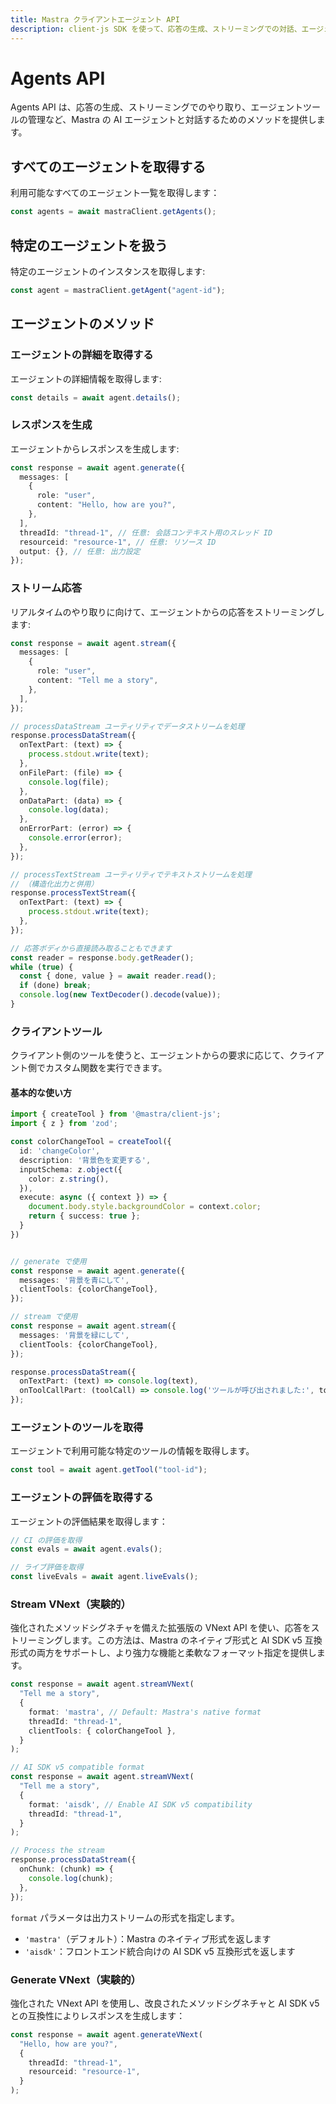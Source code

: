 ```yaml
---
title: Mastra クライアントエージェント API
description: client-js SDK を使って、応答の生成、ストリーミングでの対話、エージェントツールの管理など、Mastra の AI エージェントとのやり取り方法を学びます。
---
```




# Agents API

Agents API は、応答の生成、ストリーミングでのやり取り、エージェントツールの管理など、Mastra の AI エージェントと対話するためのメソッドを提供します。

## すべてのエージェントを取得する

利用可能なすべてのエージェント一覧を取得します：

```typescript
const agents = await mastraClient.getAgents();
```

## 特定のエージェントを扱う

特定のエージェントのインスタンスを取得します:

```typescript
const agent = mastraClient.getAgent("agent-id");
```

## エージェントのメソッド

### エージェントの詳細を取得する

エージェントの詳細情報を取得します:

```typescript
const details = await agent.details();
```

### レスポンスを生成

エージェントからレスポンスを生成します:

```typescript
const response = await agent.generate({
  messages: [
    {
      role: "user",
      content: "Hello, how are you?",
    },
  ],
  threadId: "thread-1", // 任意: 会話コンテキスト用のスレッド ID
  resourceid: "resource-1", // 任意: リソース ID
  output: {}, // 任意: 出力設定
});
```

### ストリーム応答

リアルタイムのやり取りに向けて、エージェントからの応答をストリーミングします:

```typescript
const response = await agent.stream({
  messages: [
    {
      role: "user",
      content: "Tell me a story",
    },
  ],
});

// processDataStream ユーティリティでデータストリームを処理
response.processDataStream({
  onTextPart: (text) => {
    process.stdout.write(text);
  },
  onFilePart: (file) => {
    console.log(file);
  },
  onDataPart: (data) => {
    console.log(data);
  },
  onErrorPart: (error) => {
    console.error(error);
  },
});

// processTextStream ユーティリティでテキストストリームを処理
// （構造化出力と併用）
response.processTextStream({
  onTextPart: (text) => {
    process.stdout.write(text);
  },
});

// 応答ボディから直接読み取ることもできます
const reader = response.body.getReader();
while (true) {
  const { done, value } = await reader.read();
  if (done) break;
  console.log(new TextDecoder().decode(value));
}
```

### クライアントツール

クライアント側のツールを使うと、エージェントからの要求に応じて、クライアント側でカスタム関数を実行できます。

#### 基本的な使い方

```typescript
import { createTool } from '@mastra/client-js';
import { z } from 'zod';

const colorChangeTool = createTool({
  id: 'changeColor',
  description: '背景色を変更する',
  inputSchema: z.object({
    color: z.string(),
  }),
  execute: async ({ context }) => {
    document.body.style.backgroundColor = context.color;
    return { success: true };
  }
})


// generate で使用
const response = await agent.generate({
  messages: '背景を青にして',
  clientTools: {colorChangeTool},
});

// stream で使用
const response = await agent.stream({
  messages: '背景を緑にして',
  clientTools: {colorChangeTool},
});

response.processDataStream({
  onTextPart: (text) => console.log(text),
  onToolCallPart: (toolCall) => console.log('ツールが呼び出されました:', toolCall.toolName),
});
```

### エージェントのツールを取得

エージェントで利用可能な特定のツールの情報を取得します。

```typescript
const tool = await agent.getTool("tool-id");
```

### エージェントの評価を取得する

エージェントの評価結果を取得します：

```typescript
// CI の評価を取得
const evals = await agent.evals();

// ライブ評価を取得
const liveEvals = await agent.liveEvals();
```

### Stream VNext（実験的）

<StreamVNextCallout />

強化されたメソッドシグネチャを備えた拡張版の VNext API を使い、応答をストリーミングします。この方法は、Mastra のネイティブ形式と AI SDK v5 互換形式の両方をサポートし、より強力な機能と柔軟なフォーマット指定を提供します。

```typescript
const response = await agent.streamVNext(
  "Tell me a story",
  {
    format: 'mastra', // Default: Mastra's native format
    threadId: "thread-1",
    clientTools: { colorChangeTool },
  }
);

// AI SDK v5 compatible format
const response = await agent.streamVNext(
  "Tell me a story",
  {
    format: 'aisdk', // Enable AI SDK v5 compatibility
    threadId: "thread-1",
  }
);

// Process the stream
response.processDataStream({
  onChunk: (chunk) => {
    console.log(chunk);
  },
});
```

`format` パラメータは出力ストリームの形式を指定します。

- `'mastra'`（デフォルト）：Mastra のネイティブ形式を返します
- `'aisdk'`：フロントエンド統合向けの AI SDK v5 互換形式を返します

### Generate VNext（実験的）

強化された VNext API を使用し、改良されたメソッドシグネチャと AI SDK v5 との互換性によりレスポンスを生成します：

```typescript
const response = await agent.generateVNext(
  "Hello, how are you?",
  {
    threadId: "thread-1",
    resourceid: "resource-1",
  }
);
```